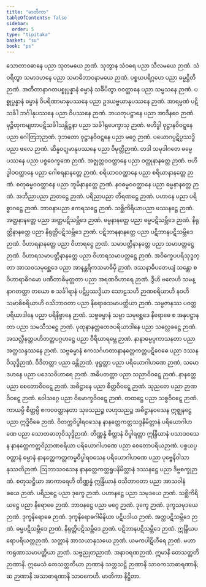 ```yaml
---
title: "မာတိကာ"
tableOfContents: false
sidebar:
  order: 5
type: "tipitaka"
basket: "su"
book: "ps"
---
```



<DynamicBreadcrumb />

<Division number="1" book="ps" e="ch" v="26" p="367">

<Paragraph number="2" book="ps">
သောတာဝဓာနေ ပညာ သုတမယေ ဉာဏံ.
</Paragraph>

</Division>
<Division number="2" book="ps" e="ch" v="26" p="368">

<Paragraph number="3" book="ps">
သုတွာန သံဝရေ ပညာ သီလမယေ ဉာဏံ.
</Paragraph>

</Division>
<Division number="3" book="ps" e="ch" v="26" p="370">

<Paragraph number="4" book="ps">
သံဝရိတွာ သမာဒဟနေ ပညာ သမာဓိဘာဝနာမယေ ဉာဏံ.
</Paragraph>

</Division>
<Division number="4" book="ps" e="ch" v="26" p="371">

<Paragraph number="5" book="ps">
ပစ္စယပရိဂ္ဂဟေ ပညာ ဓမ္မဋ္ဌိတိဉာဏံ.
</Paragraph>

</Division>
<Division number="5" book="ps" e="ch" v="26" p="375">

<Paragraph number="6" book="ps">
အတီတာနာဂတပစ္စုပ္ပန္နာနံ ဓမ္မာနံ သင်္ခိပိတွာ ဝဝတ္ထာနေ ပညာ သမ္မသနေ ဉာဏံ.
</Paragraph>

</Division>
<Division number="6" book="ps" e="ch" v="26" p="377">

<Paragraph number="7" book="ps">
ပစ္စုပ္ပန္နာနံ ဓမ္မာနံ ဝိပရိဏာမာနုပဿနေ ပညာ ဥဒယဗ္ဗယာနုပဿနေ ဉာဏံ.
</Paragraph>

</Division>
<Division number="7" book="ps" e="ch" v="26" p="379">

<Paragraph number="8" book="ps">
အာရမ္မဏံ ပဋိသင်္ခါ ဘင်္ဂါနုပဿနေ ပညာ ဝိပဿနေ ဉာဏံ.
</Paragraph>

</Division>
<Division number="8" book="ps" e="ch" v="26" p="381">

<Paragraph number="9" book="ps">
ဘယတုပဋ္ဌာနေ ပညာ အာဒီနဝေ ဉာဏံ.
</Paragraph>

</Division>
<Division number="9" book="ps" e="ch" v="26" p="383">

<Paragraph number="10" book="ps">
မုဉ္စိတုကမျတာပဋိသင်္ခါသန္တိဋ္ဌနာ ပညာ သင်္ခါရုပေက္ခာသု ဉာဏံ.
</Paragraph>

</Division>
<Division number="10" book="ps" e="ch" v="26" p="383">

<Paragraph number="11" book="ps">
ဗဟိဒ္ဓါ ဝုဋ္ဌာနဝိဝဋ္ဋနေ ပညာ ဂေါတြဘုဉာဏံ.
</Paragraph>

</Division>
<Division number="11" book="ps" e="ch" v="26" p="386">

<Paragraph number="12" book="ps">
ဒုဘတော ဝုဋ္ဌာနဝိဝဋ္ဋနေ ပညာ မဂ္ဂေ ဉာဏံ.
</Paragraph>

</Division>
<Division number="12" book="ps" e="ch" v="26" p="387">

<Paragraph number="13" book="ps">
ပယောဂပ္ပဋိပ္ပဿဒ္ဓိ ပညာ ဖလေ ဉာဏံ.
</Paragraph>

</Division>
<Division number="13" book="ps" e="ch" v="26" p="388">

<Paragraph number="14" book="ps">
ဆိန္နဝဋုမာနုပဿနေ ပညာ ဝိမုတ္တိဉာဏံ.
</Paragraph>

</Division>
<Division number="14" book="ps" e="ch" v="26" p="389">

<Paragraph number="15" book="ps">
တဒါ သမုဒါဂတေ ဓမ္မေ ပဿနေ ပညာ ပစ္စဝေက္ခဏေ ဉာဏံ.
</Paragraph>

</Division>
<Division number="15" book="ps" e="ch" v="26" p="389">

<Paragraph number="16" book="ps">
အဇ္ဈတ္တဝဝတ္ထာနေ ပညာ ဝတ္ထုနာနတ္တေ ဉာဏံ.
</Paragraph>

</Division>
<Division number="16" book="ps" e="ch" v="26" p="389">

<Paragraph number="17" book="ps">
ဗဟိဒ္ဓါဝဝတ္ထာနေ ပညာ ဂေါစရနာနတ္တေ ဉာဏံ.
</Paragraph>

</Division>
<Division number="17" book="ps" e="ch" v="26" p="390">

<Paragraph number="18" book="ps">
စရိယာဝဝတ္ထာနေ ပညာ စရိယာနာနတ္တေ ဉာဏံ.
</Paragraph>

</Division>
<Division number="18" book="ps" e="ch" v="26" p="391">

<Paragraph number="19" book="ps">
စတုဓမ္မဝဝတ္ထာနေ ပညာ ဘူမိနာနတ္တေ ဉာဏံ.
</Paragraph>

</Division>
<Division number="19" book="ps" e="ch" v="26" p="391">

<Paragraph number="20" book="ps">
နဝဓမ္မဝဝတ္ထာနေ ပညာ ဓမ္မနာနတ္တေ ဉာဏံ.
</Paragraph>

</Division>
<Division number="20" book="ps" e="ch" v="26" p="393">

<Paragraph number="21" book="ps">
အဘိညာပညာ ဉာတဋ္ဌေ ဉာဏံ.
</Paragraph>

</Division>
<Division number="21" book="ps" e="ch" v="26" p="394">

<Paragraph number="22" book="ps">
ပရိညာပညာ တီရဏဋ္ဌေ ဉာဏံ.
</Paragraph>

</Division>
<Division number="22" book="ps" e="ch" v="26" p="395">

<Paragraph number="23" book="ps">
ပဟာနေ ပညာ ပရိစ္စာဂဋ္ဌေ ဉာဏံ.
</Paragraph>

</Division>
<Division number="23" book="ps" e="ch" v="26" p="396">

<Paragraph number="24" book="ps">
ဘာဝနာပညာ ဧကရသဋ္ဌေ ဉာဏံ.
</Paragraph>

</Division>
<Division number="24" book="ps" e="ch" v="26" p="396">

<Paragraph number="25" book="ps">
သစ္ဆိကိရိယာပညာ ဖဿနဋ္ဌေ ဉာဏံ.
</Paragraph>

</Division>
<Division number="25" book="ps" e="ch" v="26" p="398">

<Paragraph number="26" book="ps">
အတ္ထနာနတ္တေ ပညာ အတ္ထပဋိသမ္ဘိဒေ ဉာဏံ.
</Paragraph>

</Division>
<Division number="26" book="ps" e="ch" v="26" p="399">

<Paragraph number="27" book="ps">
ဓမ္မနာနတ္တေ ပညာ ဓမ္မပဋိသမ္ဘိဒေ ဉာဏံ.
</Paragraph>

</Division>
<Division number="27" book="ps" e="ch" v="26" p="399">

<Paragraph number="28" book="ps">
နိရုတ္တိနာနတ္တေ ပညာ နိရုတ္တိပဋိသမ္ဘိဒေ ဉာဏံ.
</Paragraph>

</Division>
<Division number="28" book="ps" e="ch" v="26" p="400">

<Paragraph number="29" book="ps">
ပဋိဘာနနာနတ္တေ ပညာ ပဋိဘာနပဋိသမ္ဘိဒေ ဉာဏံ.
</Paragraph>

</Division>
<Division number="29" book="ps" e="ch" v="26" p="401">

<Paragraph number="30" book="ps">
ဝိဟာရနာနတ္တေ ပညာ ဝိဟာရဋ္ဌေ ဉာဏံ.
</Paragraph>

</Division>
<Division number="30" book="ps" e="ch" v="26" p="401">

<Paragraph number="31" book="ps">
သမာပတ္တိနာနတ္တေ ပညာ သမာပတ္တဋ္ဌေ ဉာဏံ.
</Paragraph>

</Division>
<Division number="31" book="ps" e="ch" v="26" p="402">

<Paragraph number="32" book="ps">
ဝိဟာရသမာပတ္တိနာနတ္တေ ပညာ ဝိဟာရသမာပတ္တဋ္ဌေ ဉာဏံ.
</Paragraph>

</Division>
<Division number="32" book="ps" e="ch" v="26" p="404">

<Paragraph number="33" book="ps">
အဝိက္ခေပပရိသုဒ္ဓတ္တာ အာသဝသမုစ္ဆေဒေ ပညာ အာနန္တရိကသမာဓိမှိ ဉာဏံ.
</Paragraph>

</Division>
<Division number="33" book="ps" e="ch" v="26" p="404">

<Paragraph number="34" book="ps">
ဒဿနာဓိပတေယျံ သန္တော စ ဝိဟာရာဓိဂမော ပဏီတာဓိမုတ္တတာ ပညာ အရဏဝိဟာရေ ဉာဏံ.
</Paragraph>

</Division>
<Division number="34" book="ps" e="ch" v="26" p="406">

<Paragraph number="35" book="ps">
ဒွီဟိ ဗလေဟိ သမန္နာဂတတ္တာ တယော စ သင်္ခါရာနံ ပဋိပ္ပဿဒ္ဓိယာ သောဠသဟိ ဉာဏစရိယာဟိ နဝဟိ သမာဓိစရိယာဟိ ဝသိဘာဝတာ ပညာ နိရောဓသမာပတ္တိယာ ဉာဏံ.
</Paragraph>

</Division>
<Division number="35" book="ps" e="ch" v="26" p="406">

<Paragraph number="36" book="ps">
သမ္ပဇာနဿ ပဝတ္တပရိယာဒါနေ ပညာ ပရိနိဗ္ဗာနေ ဉာဏံ.
</Paragraph>

</Division>
<Division number="36" book="ps" e="ch" v="26" p="409">

<Paragraph number="37" book="ps">
သဗ္ဗဓမ္မာနံ သမ္မာ သမုစ္ဆေဒေ နိရောဓေ စ အနုပဋ္ဌာနတာ ပညာ သမသီသဋ္ဌေ ဉာဏံ.
</Paragraph>

</Division>
<Division number="37" book="ps" e="ch" v="26" p="411">

<Paragraph number="38" book="ps">
ပုထုနာနတ္တတေဇပရိယာဒါနေ ပညာ သလ္လေခဋ္ဌေ ဉာဏံ.
</Paragraph>

</Division>
<Division number="38" book="ps" e="ch" v="26" p="411">

<Paragraph number="39" book="ps">
အသလ္လီနတ္တပဟိတတ္တပဂ္ဂဟဋ္ဌေ ပညာ ဝီရိယာရမ္ဘေ ဉာဏံ.
</Paragraph>

</Division>
<Division number="39" book="ps" e="ch" v="26" p="414">

<Paragraph number="40" book="ps">
နာနာဓမ္မပ္ပကာသနတာ ပညာ အတ္ထသန္ဒဿနေ ဉာဏံ.
</Paragraph>

</Division>
<Division number="40" book="ps" e="ch" v="26" p="415">

<Paragraph number="41" book="ps">
သဗ္ဗဓမ္မာနံ ဧကသင်္ဂဟတာနာနတ္တေကတ္တပဋိဝေဓေ ပညာ ဒဿနဝိသုဒ္ဓိဉာဏံ.
</Paragraph>

</Division>
<Division number="41" book="ps" e="ch" v="26" p="416">

<Paragraph number="42" book="ps">
ဝိဒိတတ္တာ ပညာ ခန္တိဉာဏံ.
</Paragraph>

</Division>
<Division number="42" book="ps" e="ch" v="26" p="418">

<Paragraph number="43" book="ps">
ဖုဋ္ဌတ္တာ ပညာ ပရိယောဂါဟဏေ ဉာဏံ.
</Paragraph>

</Division>
<Division number="43" book="ps" e="ch" v="26" p="349">

<Paragraph number="44" book="ps">
သမောဒဟနေ ပညာ ပဒေသဝိဟာရေ ဉာဏံ.
</Paragraph>

</Division>
<Division number="44" book="ps" e="ch" v="26" p="350">

<Paragraph number="45" book="ps">
အဓိပတတ္တာ ပညာ သညာဝိဝဋ္ဋေ ဉာဏံ.
</Paragraph>

</Division>
<Division number="45" book="ps" e="ch" v="26" p="358">

<Paragraph number="46" book="ps">
နာနတ္တေ ပညာ စေတောဝိဝဋ္ဋေ ဉာဏံ.
</Paragraph>

</Division>
<Division number="46" book="ps" e="ch" v="26" p="358">

<Paragraph number="47" book="ps">
အဓိဋ္ဌာနေ ပညာ စိတ္တဝိဝဋ္ဋေ ဉာဏံ.
</Paragraph>

</Division>
<Division number="47" book="ps" e="ch" v="26" p="359">

<Paragraph number="48" book="ps">
သုညတေ ပညာ ဉာဏဝိဝဋ္ဋေ ဉာဏံ.
</Paragraph>

</Division>
<Division number="48" book="ps" e="ch" v="26" p="360">

<Paragraph number="49" book="ps">
ဝေါသဂ္ဂေ ပညာ ဝိမောက္ခဝိဝဋ္ဋေ ဉာဏံ.
</Paragraph>

</Division>
<Division number="49" book="ps" e="ch" v="26" p="52">

<Paragraph number="50" book="ps">
တထဋ္ဌေ ပညာ သစ္စဝိဝဋ္ဋေ ဉာဏံ.
</Paragraph>

</Division>
<Division number="50" book="ps" e="ch" v="26" p="52">

<Paragraph number="51" book="ps">
ကာယမ္ပိ စိတ္တမ္ပိ ဧကဝဝတ္ထာနတာ သုခသညဉ္စ လဟုသညဉ္စ အဓိဋ္ဌာနဝသေန ဣဇ္ဈနဋ္ဌေ ပညာ ဣဒ္ဓိဝိဓေ ဉာဏံ.
</Paragraph>

</Division>
<Division number="51" book="ps" e="ch" v="26" p="55">

<Paragraph number="52" book="ps">
ဝိတက္ကဝိပ္ဖါရဝသေန နာနတ္တေကတ္တသဒ္ဒနိမိတ္တာနံ ပရိယောဂါဟဏေ ပညာ သောတဓာတုဝိသုဒ္ဓိဉာဏံ.
</Paragraph>

</Division>
<Division number="52" book="ps" e="ch" v="26" p="55">

<Paragraph number="53" book="ps">
တိဏ္ဏန္နံ စိတ္တာနံ ဝိပ္ဖါရတ္တာ ဣန္ဒြိယာနံ ပသာဒဝသေန နာနတ္တေကတ္တဝိညာဏစရိယာ ပရိယောဂါဟဏေ ပညာ စေတောပရိယဉာဏံ.
</Paragraph>

</Division>
<Division number="53" book="ps" e="ch" v="26" p="56">

<Paragraph number="54" book="ps">
ပစ္စယပ္ပဝတ္တာနံ ဓမ္မာနံ နာနတ္တေကတ္တကမ္မဝိပ္ဖါရဝသေန ပရိယောဂါဟဏေ ပညာ ပုဗ္ဗေနိဝါသာနုဿတိဉာဏံ.
</Paragraph>

</Division>
<Division number="54" book="ps" e="ch" v="26" p="58">

<Paragraph number="55" book="ps">
ဩဘာသဝသေန နာနတ္တေကတ္တရူပနိမိတ္တာနံ ဒဿနဋ္ဌေ ပညာ ဒိဗ္ဗစက္ခုဉာဏံ.
</Paragraph>

</Division>
<Division number="55" book="ps" e="ch" v="26" p="59">

<Paragraph number="56" book="ps">
စတုသဋ္ဌိယာ အာကာရေဟိ တိဏ္ဏန္နံ ဣန္ဒြိယာနံ ဝသိဘာဝတာ ပညာ အာသဝါနံ ခယေ ဉာဏံ.
</Paragraph>

</Division>
<Division number="56" book="ps" e="ch" v="26" p="60">

<Paragraph number="57" book="ps">
ပရိညဋ္ဌေ ပညာ ဒုက္ခေ ဉာဏံ.
</Paragraph>

</Division>
<Division number="57" book="ps" e="ch" v="26" p="62">

<Paragraph number="58" book="ps">
ပဟာနဋ္ဌေ ပညာ သမုဒယေ ဉာဏံ.
</Paragraph>

</Division>
<Division number="58" book="ps" e="ch" v="26" p="63">

<Paragraph number="59" book="ps">
သစ္ဆိကိရိယဋ္ဌေ ပညာ နိရောဓေ ဉာဏံ.
</Paragraph>

</Division>
<Division number="59" book="ps" e="ch" v="26" p="63">

<Paragraph number="60" book="ps">
ဘာဝနဋ္ဌေ ပညာ မဂ္ဂေ ဉာဏံ.
</Paragraph>

</Division>
<Division number="60" book="ps" e="ch" v="26" p="65">

<Paragraph number="61" book="ps">
ဒုက္ခေ ဉာဏံ.
</Paragraph>

</Division>
<Division number="61" book="ps" e="ch" v="26" p="66">

<Paragraph number="62" book="ps">
ဒုက္ခသမုဒယေ ဉာဏံ.
</Paragraph>

</Division>
<Division number="62" book="ps" e="ch" v="26" p="67">

<Paragraph number="63" book="ps">
ဒုက္ခနိရောဓေ ဉာဏံ.
</Paragraph>

</Division>
<Division number="63" book="ps" e="ch" v="26" p="68">

<Paragraph number="64" book="ps">
ဒုက္ခနိရောဓဂါမိနိယာ ပဋိပဒါယ ဉာဏံ.
</Paragraph>

</Division>
<Division number="64" book="ps" e="ch" v="26" p="70">

<Paragraph number="65" book="ps">
အတ္ထပဋိသမ္ဘိဒေ ဉာဏံ.
</Paragraph>

</Division>
<Division number="65" book="ps" e="ch" v="26" p="70">

<Paragraph number="66" book="ps">
ဓမ္မပဋိသမ္ဘိဒေ ဉာဏံ.
</Paragraph>

</Division>
<Division number="66" book="ps" e="ch" v="26" p="73">

<Paragraph number="67" book="ps">
နိရုတ္တိပဋိသမ္ဘိဒေ ဉာဏံ.
</Paragraph>

</Division>
<Division number="67" book="ps" e="ch" v="26" p="75">

<Paragraph number="68" book="ps">
ပဋိဘာနပဋိသမ္ဘိဒေ ဉာဏံ.
</Paragraph>

</Division>
<Division number="68" book="ps" e="ch" v="26" p="77">

<Paragraph number="69" book="ps">
ဣန္ဒြိယပရောပရိယတ္တဉာဏံ.
</Paragraph>

</Division>
<Division number="69" book="ps" e="ch" v="26" p="77">

<Paragraph number="70" book="ps">
သတ္တာနံ အာသယာနုသယေ ဉာဏံ.
</Paragraph>

</Division>
<Division number="70" book="ps" e="ch" v="26" p="79">

<Paragraph number="71" book="ps">
ယမကပါဋိဟီရေ ဉာဏံ.
</Paragraph>

</Division>
<Division number="71" book="ps" e="ch" v="26" p="80">

<Paragraph number="72" book="ps">
မဟာကရုဏာသမာပတ္တိယာ ဉာဏံ.
</Paragraph>

</Division>
<Division number="72" book="ps" e="ch" v="26" p="81">

<Paragraph number="73" book="ps">
သဗ္ဗညုတညာဏံ.
</Paragraph>

</Division>
<Division number="73" book="ps" e="ch" v="26" p="82">

<Paragraph number="74" book="ps">
အနာဝရဏဉာဏံ.
</Paragraph>

<Paragraph number="75" book="ps">
ဣမာနိ တေသတ္တတိ ဉာဏာနိ. ဣမေသံ တေသတ္တတိယာ ဉာဏာနံ သတ္တသဋ္ဌိ ဉာဏာနိ သာဝကသာဓာရဏာနိ; ဆ ဉာဏာနိ အသာဓာရဏာနိ သာဝကေဟိ.

</Paragraph>
</Division>

<Paragraph number="76" type="center" book="ps">
မာတိကာ နိဋ္ဌိတာ.
</Paragraph>